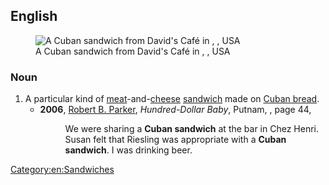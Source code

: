 ==English==
{{wikipedia}}
[[File:Cuban sandwich from David's Cafe, Miami, Florida - 20130910.jpg|thumb|A Cuban sandwich from David's Café in {{w|Miami}}, {{w|Florida}}, USA]]

===Noun===
{{en-noun}}
# A particular kind of [[meat]]-and-[[cheese]] [[sandwich]] made on [[Cuban bread]].
#* '''2006''', [[w:Robert B. Parker|Robert B. Parker]], ''Hundred-Dollar Baby'', Putnam, {{ISBN|0399153764}}, page 44,
#*: We were sharing a '''Cuban sandwich''' at the bar in Chez Henri. Susan felt that Riesling was appropriate with a '''Cuban sandwich'''. I was drinking beer.
[[Category:en:Sandwiches]]